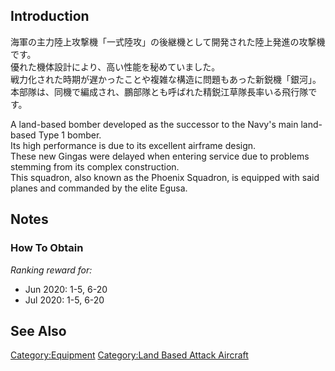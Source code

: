 {{EquipmentInfo|388}}

==Introduction==
海軍の主力陸上攻撃機「一式陸攻」の後継機として開発された陸上発進の攻撃機です。<br>
優れた機体設計により、高い性能を秘めていました。<br>
戦力化された時期が遅かったことや複雑な構造に問題もあった新鋭機「銀河」。<br>
本部隊は、同機で編成され、鵬部隊とも呼ばれた精鋭江草隊長率いる飛行隊です。

A land-based bomber developed as the successor to the Navy's main land-based Type 1 bomber.<br>
Its high performance is due to its excellent airframe design.<br>
These new Gingas were delayed when entering service due to problems stemming from its complex construction.<br>
This squadron, also known as the Phoenix Squadron, is equipped with said planes and commanded by the elite Egusa.

==Notes==
<div class="mw-collapsible"><h3>How To Obtain</h3>
<div class="mw-collapsible-content">
''Ranking reward for:''
* Jun 2020: 1-5, 6-20
* Jul 2020: 1-5, 6-20

</div></div>

==See Also==
{{Equipmentlist}}
[[Category:Equipment]]
[[Category:Land Based Attack Aircraft]]